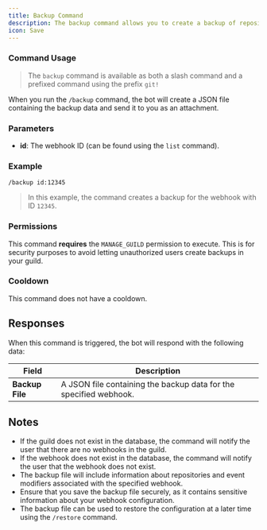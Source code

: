 ```yaml
---
title: Backup Command
description: The backup command allows you to create a backup of repositories and event modifiers associated with a webhook in your Discord server. This command is useful for saving the current configuration and restoring it later if needed.
icon: Save
---
```


### Command Usage
> The `backup` command is available as both a slash command and a prefixed command using the prefix `git!`

When you run the `/backup` command, the bot will create a JSON file containing the backup data and send it to you as an attachment.

### Parameters

- **id**: The webhook ID (can be found using the `list` command).

### Example

```plaintext
/backup id:12345
```

> In this example, the command creates a backup for the webhook with ID `12345`.

### Permissions
This command **requires** the `MANAGE_GUILD` permission to execute. This is for security purposes to avoid letting unauthorized users create backups in your guild.

### Cooldown
This command does not have a cooldown.

## Responses
When this command is triggered, the bot will respond with the following data:

| Field             | Description                                                                 |
|-------------------|-----------------------------------------------------------------------------|
| **Backup File**   | A JSON file containing the backup data for the specified webhook.            |

## Notes
- If the guild does not exist in the database, the command will notify the user that there are no webhooks in the guild.
- If the webhook does not exist in the database, the command will notify the user that the webhook does not exist.
- The backup file will include information about repositories and event modifiers associated with the specified webhook.
- Ensure that you save the backup file securely, as it contains sensitive information about your webhook configuration.
- The backup file can be used to restore the configuration at a later time using the `/restore` command.